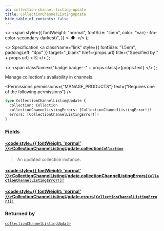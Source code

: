 ```yaml
---
id: collection-channel-listing-update
title: CollectionChannelListingUpdate
hide_table_of_contents: false
---
```


  <>
    <span
      style={{
        fontWeight: "normal",
        fontSize: ".5em",
        color: "var(--ifm-color-secondary-darkest)",
      }}
    >
      &nbsp;●&nbsp;
    </span>
  </>
);

  <>
    Specification
    <a
      className="link"
      style={{ fontSize: "1.5em", paddingLeft: "4px" }}
      target="\_blank"
      href={props.url}
      title={"Specified by " + props.url}
    >
      ⎘
    </a>
  </>
);

  <>
    <span className={"badge badge--" + props.class}>{props.text}</span>
  </>
);

Manage collection's availability in channels.

<Permissions
  permissions={"MANAGE_PRODUCTS"}
  text={"Requires one of the following permissions"}
/>

```graphql
type CollectionChannelListingUpdate {
  collection: Collection
  collectionChannelListingErrors: [CollectionChannelListingError!]!
  errors: [CollectionChannelListingError!]!
}
```

### Fields

#### [<code style={{ fontWeight: 'normal' }}>CollectionChannelListingUpdate.<b>collection</b></code>](#)<Bullet />[`Collection`](../../../api-reference/products/objects/collection) <Badge class="secondary" text="object"/> <Badge class="secondary" text="products"/>

> An updated collection instance.

#### [<code style={{ fontWeight: 'normal' }}>CollectionChannelListingUpdate.<b>collectionChannelListingErrors</b></code>](#)<Bullet />[`[CollectionChannelListingError!]!`](../../../api-reference/products/objects/collection-channel-listing-error) <Badge class="secondary" text="non-null"/> <Badge class="secondary" text="object"/> <Badge class="secondary" text="products"/>

>

#### [<code style={{ fontWeight: 'normal' }}>CollectionChannelListingUpdate.<b>errors</b></code>](#)<Bullet />[`[CollectionChannelListingError!]!`](../../../api-reference/products/objects/collection-channel-listing-error) <Badge class="secondary" text="non-null"/> <Badge class="secondary" text="object"/> <Badge class="secondary" text="products"/>

>

### Returned by

[`collectionChannelListingUpdate`](../../../api-reference/products/mutations/collection-channel-listing-update) <Badge class="secondary" text="mutation"/>

